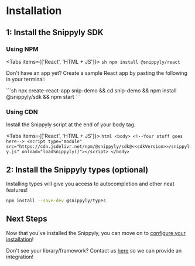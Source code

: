 
# Installation

## 1: Install the Snippyly SDK

### Using NPM

<Tabs items={['React', 'HTML + JS']}>
  <Tab>
    ```sh
    npm install @snippyly/react
    ```
  </Tab>
  <Tab></Tab>
</Tabs>

<Callout type="info">
  <p>Don't have an app yet? Create a sample React app by pasting the following in your terminal:</p>
  ```sh
  npx create-react-app snip-demo && cd snip-demo && npm install @snippyly/sdk && npm start
  ```
</Callout>

### Using CDN

Install the Snippyly script at the end of your body tag.

<Tabs items={['React', 'HTML + JS']}>
  <Tab>
    ```html
    <body>
      <!--Your stuff goes here-->
      <script type="module" src="https://cdn.jsdelivr.net/npm/@snippyly/sdk@<<sdkVersion>>/snippyly.js" onload="loadSnippyly()"></script>
    </body>
    ```
  </Tab>
  <Tab></Tab>
</Tabs>

## 2: Install the Snippyly types (optional)

Installing types will give you access to autocompletion and other neat features!

```sh
npm install --save-dev @snippyly/types
```

## Next Steps

Now that you've installed the Snippyly, you can move on to [configure your installation](/learn/get_started/configuration)!

<Callout type="warning" emoji="⚠️">Don't see your library/framework? Contact us <a href="#">here</a> so we can provide an integration!</Callout>